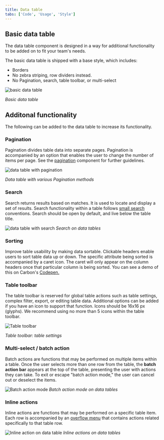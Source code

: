 ```yaml
---
title: Data table
tabs: ['Code', 'Usage', 'Style']
---
```


## Basic data table

The data table component is designed in a way for additional functionality to be added on to fit your team's needs.

The basic data table is shipped with a base style, which includes:

- Borders
- No zebra striping, row dividers instead.
- No Pagination, search, table toolbar, or multi-select

![basic data table](images/data-table-usage-1.png)

_Basic data table_

## Additonal functionality

The following can be added to the data table to increase its functionality.

### Pagination

Pagination divides table data into separate pages. Pagination is accompanied by an option that enables the user to change the number of items per page. See the [pagination](/components/Pagination) component for further guidelines.

![data table with pagination](images/data-table-usage-2.png)

_Data table with various Pagination methods_

### Search

Search returns results based on matches. It is used to locate and display a set of results. Search functionality within a table follows [small search](/components/search) conventions. Search should be open by default, and live below the table title.

![data table with search](images/data-table-usage-3.png)
_Search on data tables_

### Sorting

Improve table usability by making data sortable. Clickable headers enable users to sort table data up or down. The specific attribute being sorted is accompanied by a caret icon. The caret will only appear on the column headers once that particular column is being sorted. You can see a demo of this on Carbon's [Codepen.](https://codepen.io/tjegan/pen/PjjyVN)

### Table toolbar

The table toolbar is reserved for global table actions such as table settings, complex filter, export, or editing table data. Additional options can be added if you have an icon to support that function. Icons should be 16x16 px (glyphs). We recommend using no more than 5 icons within the table toolbar.

![Table toolbar](images/data-table-usage-6.png)

_Table toolbar: table settings_

### Multi-select / batch action

Batch actions are functions that may be performed on multiple items within a table. Once the user selects more than one row from the table, the **batch action bar** appears at the top of the table, presenting the user with actions they can take. To exit or escape "batch action mode," the user can cancel out or deselect the items.

![Batch action mode](images/data-table-usage-7.png)
_Batch action mode on data tables_

### Inline actions

Inline actions are functions that may be performed on a specific table item. Each row is accompanied by an [overflow menu](/components/overflow-menu) that contains actions related specifically to that table row.

![Inline action on data table](images/data-table-usage-8.png)
_Inline actions on data tables_

